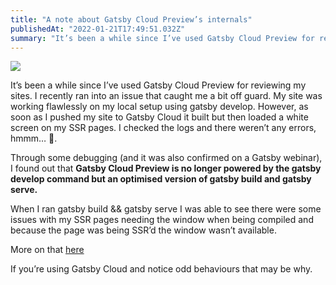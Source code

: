 ```yaml
---
title: "A note about Gatsby Cloud Preview’s internals"
publishedAt: "2022-01-21T17:49:51.032Z"
summary: "It’s been a while since I’ve used Gatsby Cloud Preview for reviewing my sites. I recently ran into an issue that caught me a bit off guard. My site was working flawlessly on my local setup using…"
---
```


![](https://cdn-images-1.medium.com/max/2000/1*MhiDESDsxMLzlA1xf8-EeA.png)

It’s been a while since I’ve used Gatsby Cloud Preview for reviewing my sites. I recently ran into an issue that caught me a bit off guard. My site was working flawlessly on my local setup using gatsby develop. However, as soon as I pushed my site to Gatsby Cloud it built but then loaded a white screen on my SSR pages. I checked the logs and there weren’t any errors, hmmm… 🤔.

Through some debugging (and it was also confirmed on a Gatsby webinar), I found out that **Gatsby Cloud Preview is no longer powered by the gatsby develop command but an optimised version of gatsby build and gatsby serve.**

When I ran gatsby build && gatsby serve I was able to see there were some issues with my SSR pages needing the window when being compiled and because the page was being SSR’d the window wasn’t available.

More on that [here](https://medium.com/@xaviemirmon/using-window-with-gatsbys-runtime-ssr-mode-ab6a6d42e20a)

If you’re using Gatsby Cloud and notice odd behaviours that may be why.

